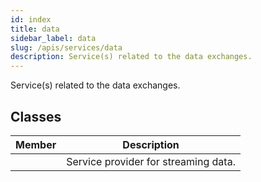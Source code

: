 ```yaml
---
id: index
title: data
sidebar_label: data
slug: /apis/services/data
description: Service(s) related to the data exchanges.
---
```




<APITopBar type="module" source="services.data" />

Service(s) related to the data exchanges.

## Classes

|                                       Member                                       | <center>Description</center>         |
| :--------------------------------------------------------------------------------: | :----------------------------------- |
| [<IconObjType type="class" hasText={true} text="ServiceData"/>](./ServiceData.mdx) | Service provider for streaming data. |
